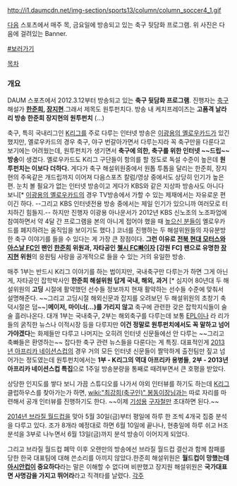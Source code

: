 http://i1.daumcdn.net/img-section/sports13/column/column_soccer4_1.gif

[[다음]] 스포츠에서 매주 목, 금요일에 방송되고 있는 축구 뒷담화 프로그램. 위 사진은 다음에 걸려있는 Banner.

[http://sports.media.daum.net/sports/column/columnist#galleryId=110282 #보러가기]

[[목차]]

=== 개요 ===
DAUM 스포츠에서 2012.3.12부터 방송되고 있는 '''축구 뒷담화 프로그램'''. 진행자는 [[축구]] 해설가 '''[[한준희]], [[장지현]]'''.그래서 제목도 원투펀치다. 방송 내 케치프레이즈는 '''고품격 날라리 방송 한준희 장지현의 원투펀치''' (...)

축구, 특히 국내리그인 [[K리그]]를 주로 다루는 인터넷 방송은 [[이광용의 옐로우카드]]가 있긴 했지만, 옐로우카드의 경우 축구, 야구 번갈아가면서 다루는지라 꼭 축구만을 다룬다고 보기에는 어려웠는데, 원투펀치가 생기면서 '''축구에 의한, 축구를 위한 인터넷 ~~드립~~방송'''이 생겼다. 옐로우카드도 K리그 구단들이 항의를 할 정도로 독설 수준이 높은데 '''원투펀치는 이보다 더하다.''' 게다가 축구 해설위원중에서 원톱 투톱을 달리는 한준희, 장지현의 주옥같은 개드립까지 이어져 다음스포츠 칼럼/영상 중에서도 상당히 인기가 높은 편. 눈치 볼 필요가 없는 인터넷 방송이고 게다가 KBS와 같은 지상파 방송사도 아니다 보니[* [[이광용의 옐로우카드]]의 경우 TV방송에서 가할 수 있는 제재에서는 자유로운 편이긴 하다. --그리고 KBS 인터넷전용 방송 중에서는 제일 인기가 있으니까 여러모로 터치하긴 힘들지.-- 하지만 진행자 이광용 아나운서가 2012년 KBS 신노조의 노조파업에 참여하면서 약 4달 간 프로그램을 본의 아니게 접어야 했을 때 [[높으신 분들]]이 옐로우카드를 폐지하려는 움직임을 보이기도 했다.] 코너를 진행하는 두 해설위원들의 자유분방한 축구 이야기를 들을 수 있다는 게 가장 큰 장점이다. '''그런 이유로 [[전북 현대 모터스]]와 [[아스날 FC]]인 팬인 [[한준희]] 위원과, 자타공인 [[첼시 FC]]빠이자 [강원 FC] 팬으로 유명한 [[장지현]] 위원'''의 응원팀 사랑을 공개적으로 들을 수 있는 거의 유일한 방송.

매주 1부는 반드시 K리그 이야기를 하는 법이지만, 국내축구만 다루는가 하면 그게 아닌게, 자타공인 잡학박사인 '''한준희 해설위원 답게 국내, 해외, 과거''' [* 심지어 80년대 두 해설위원의 '''고딩''' 시절에 활약했던 선수들 정보까지 현재 활약하는 선수들 수준에 맞춰서 설명해준다. ~~그리고 고딩시절 해외신문과 잡지를 오려보던 두 해설위원의 초창기 축덕시절은 덤~~]'''메이저, 마이너(...)를 가리지 않고''' 축구에 관련한 갖은 잡학지식들이 술술 흘러나온다. 대개 1부는 국내축구, 2부는 해외축구를 다루는데 보통 [[EPL]]이나 라 리가들의 굵직한 뉴스나 이적시장 등을 다루지만 '''이건 정말로 원투펀치에서도 꼭 말하고 넘어가야겠다'''는 화제들만 다루고 나머지는 오히려 인터넷 신문들에선 안 다루는 ~~그리고 축빠들은 환영하는~~ 잡다한 축구 관련 뉴스들을 다룬다는 게 특징. 대표적인게 [[2013년 아프리카 네이션스컵]]의 경우 거의 모든 인터넷 신문들이 짤막하게 출전팀만 짚고 넘어가는 정도였는데 원투펀치에서는 '''1부 - K리그의 역대 아프리카 용병들''', '''2부 - 2013년 아프리카 네이션스컵 특집'''으로 1주일 방송분량을 통째로 때려부면서 큰 호평을 받았다.

상당한 인지도를 쌓다 보니 가끔 스튜디오를 나가서 야외 인터뷰를 하기도 하는데 [[K리그]] 클럽하우스를 찾아가는가 하면,  [[wiki:"최강희(축구인)" 봉동이장님]]과는 따로 자리를 마련해서 공개 인터뷰를 진행하기도 한다. ~~이제 [[기성용]] [[구자철]]만 초대하면 된다.~~

[[2014 FIFA 월드컵 브라질|2014년 브라질 월드컵]]을 맞아 5월 30일(금)부터 평일에 하루 한 조씩 4개국 집중 분석을 다루고 있다. 조가 8개라 예정대로 하면 6월 10일에 끝나나, 현충일에 하루 쉬고 H조 분석을 3부로 나누면서 6월 13일(금)까지 분석 방송이 이어지게 되었다.

그리고 브라질 월드컵 폐막 이후 오랜만의 방송에선 브라질 월드컵 결산과 함께 참패를 당한 한국 대표팀에 대해 쓴소리를 아끼지 않았다.한준희 해설위원은 '''월드컵이 망했는데 [[AFC 아시안컵|아시안컵]]이 중요하다'''라는 말은 이해할 수 없다며 비판했고 장지원 해설위원은 '''국가대표면 사명감을 가지고 뛰어라'''라고 직격타를 날렸다.
[[각주]]

